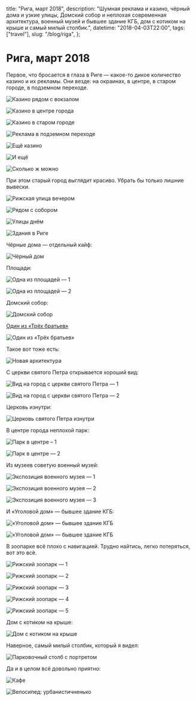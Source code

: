   title: "Рига, март 2018",
  description:
    "Шумная реклама и казино, чёрный дома и узкие улицы, Домский собор и неплохая современная архитектура, военный музей и бывшее здание КГБ, дом с котиком на крыше и самый милый столбик.",
  datetime: "2018-04-03T22:00",
  tags: ["travel"],
  slug: "/blog/riga",
};

# Рига, март 2018

Первое, что бросается в глаза в Риге — какое-то дикое количество казино и их рекламы. Они везде: на окраинах, в центре, в старом городе, в подземном переходе.

![Казино рядом с вокзалом](/img/blog/riga/1.jpg)

![Казино в центре города](/img/blog/riga/2.jpg)

![Казино в старом городе](/img/blog/riga/3.jpg)

![Реклама в подземном переходе](/img/blog/riga/4.jpg)

![Ещё казино](/img/blog/riga/5.jpg)

![И ещё](/img/blog/riga/6.jpg)

![Сколько ж можно](/img/blog/riga/7.jpg)

При этом старый город выглядит красиво. Убрать бы только лишние вывески.

![Рижская улица вечером](/img/blog/riga/cover.jpg)

![Рядом с собором](/img/blog/riga/9.jpg)

![Улицы днём](/img/blog/riga/10.jpg)

![Здания в Риге](/img/blog/riga/11.jpg)

Чёрные дома — отдельный кайф:

![Чёрный дом](/img/blog/riga/12.jpg)

Площади:

![Одна из площадей — 1](/img/blog/riga/13.jpg)

![Одна из площадей — 2](/img/blog/riga/14.jpg)

Домский собор:

![Домский собор](/img/blog/riga/15.jpg)

[Один из «Трёх братьев»](<https://ru.wikipedia.org/wiki/Три_брата_(Рига)>)

![Один из «Трёх братьев»](/img/blog/riga/16.jpg)

Такое вот тоже есть:

![Новая архитектура](/img/blog/riga/17.jpg)

С церкви святого Петра открывается хороший вид:

![Вид на город с церкви святого Петра — 1](/img/blog/riga/18.jpg)

![Вид на город с церкви святого Петра — 2](/img/blog/riga/19.jpg)

Церковь изнутри:

![Церковь святого Петра изнутри](/img/blog/riga/20.jpg)

В центре города неплохой парк:

![Парк в центре – 1](/img/blog/riga/21.jpg)

![Парк в центре — 2](/img/blog/riga/22.jpg)

Из музеев советую военный музей:

![Экспозиция военного музея — 1](/img/blog/riga/23.jpg)

![Экспозиция военного музея — 2](/img/blog/riga/24.jpg)

![Экспозиция военного музея — 3](/img/blog/riga/25.jpg)

И «Уголовой дом» — бывшее здание КГБ:

![«Уголовой дом» — бывшее здание КГБ](/img/blog/riga/26.jpg)

![«Уголовой дом» — бывшее здание КГБ](/img/blog/riga/27.jpg)

В зоопарке всё плохо с навигацией. Трудно найтись, легко потеряться, вот это всё.

![Рижский зоопарк — 1](/img/blog/riga/28.jpg)

![Рижский зоопарк — 2](/img/blog/riga/29.jpg)

![Рижский зоопарк — 3](/img/blog/riga/30.jpg)

![Рижский зоопарк — 4](/img/blog/riga/31.jpg)

![Рижский зоопарк — 5](/img/blog/riga/32.jpg)

Дом с котиком на крыше:

![Дом с котиком на крыше](/img/blog/riga/33.jpg)

Наверное, самый милый столбик, который я видел:

![Парковочный столб с портретом](/img/blog/riga/34.jpg)

Да и в целом всё довольно приятно:

![Кафе](/img/blog/riga/35.jpg)

![Велосипед: урбанистичненько](/img/blog/riga/36.jpg)
